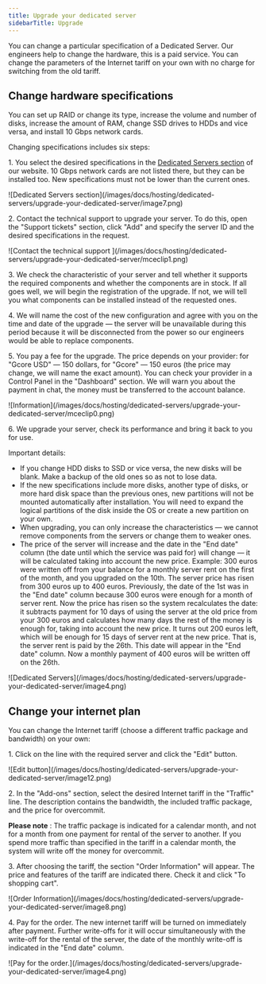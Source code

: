 ---
title: Upgrade your dedicated server
sidebarTitle: Upgrade
---

You can change a particular specification of a Dedicated Server. Our engineers help to change the hardware, this is a paid service. You can change the parameters of the Internet tariff on your own with no charge for switching from the old tariff.

## Change hardware specifications

You can set up RAID or change its type, increase the volume and number of disks, increase the amount of RAM, change SSD drives to HDDs and vice versa, and install 10 Gbps network cards.

Changing specifications includes six steps:

1\. You select the desired specifications in the [Dedicated Servers section](https://gcore.com/hosting/dedicated) of our website. 10 Gbps network cards are not listed there, but they can be installed too. New specifications must not be lower than the current ones. 


<Frame>![Dedicated Servers section](/images/docs/hosting/dedicated-servers/upgrade-your-dedicated-server/image7.png)</Frame>



2\. Contact the technical support to upgrade your server. To do this, open the "Support tickets" section, click "Add" and specify the server ID and the desired specifications in the request. 


<Frame>![Contact the technical support ](/images/docs/hosting/dedicated-servers/upgrade-your-dedicated-server/mceclip1.png)</Frame>



3\. We check the characteristic of your server and tell whether it supports the required components and whether the components are in stock. If all goes well, we will begin the registration of the upgrade. If not, we will tell you what components can be installed instead of the requested ones. 

4\. We will name the cost of the new configuration and agree with you on the time and date of the upgrade — the server will be unavailable during this period because it will be disconnected from the power so our engineers would be able to replace components. 

5\. You pay a fee for the upgrade. The price depends on your provider: for "Gcore USD" — 150 dollars, for "Gcore" — 150 euros (the price may change, we will name the exact amount). You can check your provider in a Control Panel in the "Dashboard" section. We will warn you about the payment in chat, the money must be transferred to the account balance. 


<Frame>![Information](/images/docs/hosting/dedicated-servers/upgrade-your-dedicated-server/mceclip0.png)</Frame>



6\. We upgrade your server, check its performance and bring it back to you for use.

Important details:

  * If you change HDD disks to SSD or vice versa, the new disks will be blank. Make a backup of the old ones so as not to lose data. 
  * If the new specifications include more disks, another type of disks, or more hard disk space than the previous ones, new partitions will not be mounted automatically after installation. You will need to expand the logical partitions of the disk inside the OS or create a new partition on your own.
  * When upgrading, you can only increase the characteristics — we cannot remove components from the servers or change them to weaker ones. 
  * The price of the server will increase and the date in the "End date" column (the date until which the service was paid for) will change — it will be calculated taking into account the new price. Example: 300 euros were written off from your balance for a monthly server rent on the first of the month, and you upgraded on the 10th. The server price has risen from 300 euros up to 400 euros. Previously, the date of the 1st was in the "End date" column because 300 euros were enough for a month of server rent. Now the price has risen so the system recalculates the date: it subtracts payment for 10 days of using the server at the old price from your 300 euros and calculates how many days the rest of the money is enough for, taking into account the new price. It turns out 200 euros left, which will be enough for 15 days of server rent at the new price. That is, the server rent is paid by the 26th. This date will appear in the "End date" column. Now a monthly payment of 400 euros will be written off on the 26th.


<Frame>![Dedicated Servers](/images/docs/hosting/dedicated-servers/upgrade-your-dedicated-server/image4.png)</Frame>



## Change your internet plan

You can change the Internet tariff (choose a different traffic package and bandwidth) on your own:

1\. Click on the line with the required server and click the "Edit" button. 


<Frame>![Edit button](/images/docs/hosting/dedicated-servers/upgrade-your-dedicated-server/image12.png)</Frame>



2\. In the "Add-ons" section, select the desired Internet tariff in the "Traffic" line. The description contains the bandwidth, the included traffic package, and the price for overcommit. 

**Please note** : The traffic package is indicated for a calendar month, and not for a month from one payment for rental of the server to another. If you spend more traffic than specified in the tariff in a calendar month, the system will write off the money for overcommit. 

3\. After choosing the tariff, the section "Order Information" will appear. The price and features of the tariff are indicated there. Check it and click "To shopping cart". 


<Frame>![Order Information](/images/docs/hosting/dedicated-servers/upgrade-your-dedicated-server/image8.png)</Frame>



4\. Pay for the order. The new internet tariff will be turned on immediately after payment. Further write-offs for it will occur simultaneously with the write-off for the rental of the server, the date of the monthly write-off is indicated in the "End date" column. 


<Frame>![Pay for the order.](/images/docs/hosting/dedicated-servers/upgrade-your-dedicated-server/image4.png)</Frame>